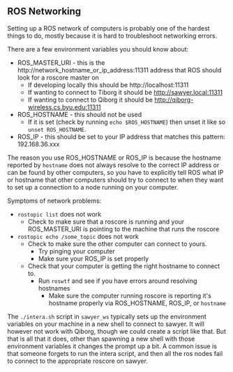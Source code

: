 ## ROS Networking

Setting up a ROS network of computers is probably one of the hardest things to do, mostly because it is hard to troubleshoot networking errors.

There are a few environment variables you should know about:

* ROS_MASTER_URI - this is the http://network_hostname_or_ip_address:11311 address that ROS should look for a roscore master on
  * If developing locally this should be http://localhost:11311
  * If wanting to connect to Tiborg it should be http://sawyer.local:11311
  * If wanting to connect to Qiborg it should be http://qiborg-wireless.cs.byu.edu:11311
* ROS_HOSTNAME - this should not be used
  * If it is set (check by running `echo $ROS_HOSTNAME`) then unset it like so `unset ROS_HOSTNAME`.
* ROS_IP - this should be set to your IP address that matches this pattern: 192.168.36.xxx
  
The reason you use ROS_HOSTNAME or ROS_IP is because the hostname reported by `hostname` does not always resolve to the correct IP address or can be found by other computers, 
so you have to explicitly tell ROS what IP or hostname that other computers should try to connect to when they want to set up a connection to a node running on your computer.

Symptoms of network problems:
* `rostopic list` does not work
  * Check to make sure that a roscore is running and your ROS_MASTER_URI is pointing to the machine that runs the roscore
* `rostopic echo /some_topic` does not work
  * Check to make sure the other computer can connect to yours.
    * Try pinging your computer
    * Make sure your ROS_IP is set properly
  * Check that your computer is getting the right hostname to connect to.
    * Run `roswtf` and see if you have errors around resolving hostnames
      * Make sure the computer running roscore is reporting it's hostname properly via ROS_HOSTNAME, ROS_IP, or `hostname`


The `./intera.sh` script in `sawyer_ws` typically sets up the environment variables on your machine in a new shell to connect to sawyer.
It will however not work with Qiborg, though we could create a script like that.
But that is all that it does, other than spawning a new shell with those environment variables it changes the prompt up a bit.
A common issue is that someone forgets to run the intera script, and then all the ros nodes fail to connect to the appropriate roscore on sawyer.